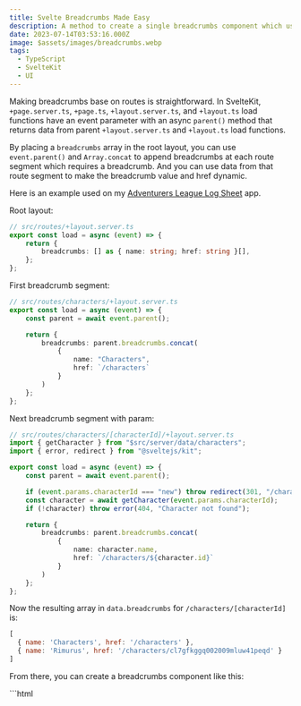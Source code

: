 ```yaml
---
title: Svelte Breadcrumbs Made Easy
description: A method to create a single breadcrumbs component which uses route data to generate breadcrumbs.
date: 2023-07-14T03:53:16.000Z
image: $assets/images/breadcrumbs.webp
tags:
  - TypeScript
  - SvelteKit
  - UI
---
```


Making breadcrumbs base on routes is straightforward. In SvelteKit, `+page.server.ts`, `+page.ts`, `+layout.server.ts`, and `+layout.ts` load functions have an event parameter with an async `parent()` method that returns data from parent `+layout.server.ts` and `+layout.ts` load functions.

By placing a `breadcrumbs` array in the root layout, you can use `event.parent()` and `Array.concat` to append breadcrumbs at each route segment which requires a breadcrumb. And you can use data from that route segment to make the breadcrumb value and href dynamic.

Here is an example used on my [Adventurers League Log Sheet](https://ddal.dekok.dev/) app.

Root layout:

```ts
// src/routes/+layout.server.ts
export const load = async (event) => {
    return {
        breadcrumbs: [] as { name: string; href: string }[],
    };
};
```

First breadcrumb segment:

```ts
// src/routes/characters/+layout.server.ts
export const load = async (event) => {
    const parent = await event.parent();

    return {
        breadcrumbs: parent.breadcrumbs.concat(
            {
                name: "Characters",
                href: `/characters`
            }
        )
    };
};
```

Next breadcrumb segment with param:

```ts
// src/routes/characters/[characterId]/+layout.server.ts
import { getCharacter } from "$src/server/data/characters";
import { error, redirect } from "@sveltejs/kit";

export const load = async (event) => {
    const parent = await event.parent();

    if (event.params.characterId === "new") throw redirect(301, "/characters/new/edit");
    const character = await getCharacter(event.params.characterId);
    if (!character) throw error(404, "Character not found");

    return {
        breadcrumbs: parent.breadcrumbs.concat(
            {
                name: character.name,
                href: `/characters/${character.id}`
            }
        )
    };
};
```

Now the resulting array in `data.breadcrumbs` for `/characters/[characterId]` is:

```js
[
  { name: 'Characters', href: '/characters' },
  { name: 'Rimurus', href: '/characters/cl7gfkggq002009mluw41peqd' }
]
```

From there, you can create a breadcrumbs component like this:

<CombinedBlock>
    ```html
    <!-- src/lib/components/Breadcrumbs.svelte -->
    <script lang="ts">
        import { page } from "$app/stores";
        import Icon from "./Icon.svelte";

        let breadcrumbs = ($page.data.breadcrumbs as { name: string, href?: string }[]).map((bc, i) => ({
            name: bc.name,
            href: !bc.href || i === $page.data.breadcrumbs.length - 1 ? null : bc.href,
        }));
    </script>
    ```
    ```tsx
    <div class="breadcrumbs mb-4 hidden flex-1 text-sm sm:flex">
        <ul>
            <li>
                <Icon src="home" class="w-4" />
            </li>
            {#each breadcrumbs as bc}
                {#if bc.href}
                    <li>
                        <a href={bc.href} class="text-secondary">
                            {bc.name}
                        </a>
                    </li>
                {:else}
                    <li class="overflow-hidden text-ellipsis whitespace-nowrap dark:drop-shadow-md">
                        {bc.name}
                    </li>
                {/if}
            {/each}
        </ul>
    </div>
    ```
</CombinedBlock>